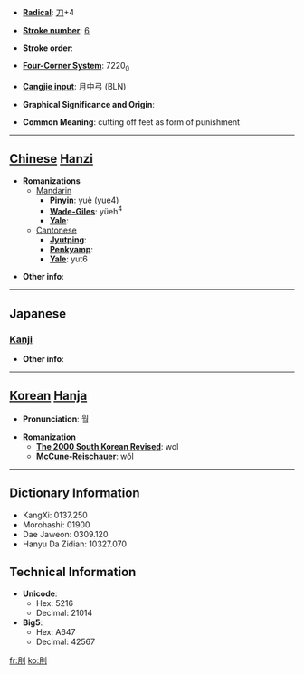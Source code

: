 * '''[[Wiktionary:Chinese radical index| Radical]]''': [[Wiktionary:Chinese radical index 刀|刀]]+4

* '''[[Wiktionary:Chinese total strokes index|Stroke number]]''': [[Wiktionary:Chinese total strokes index 6|6]]

* '''Stroke order''': 

* '''[[Wiktionary:Chinese four corner index|Four-Corner System]]''': 7220<sub>0</sub>

* '''[[Wiktionary:Chinese Cangjie index|Cangjie input]]''': 月中弓 (BLN)

* '''Graphical Significance and Origin''': 

* '''Common Meaning''': cutting off feet as form of punishment

----

== [[Chinese]] [[Hanzi]] ==

* '''Romanizations'''
** [[Mandarin]]
*** '''[[Pinyin]]''': yuè (yue4)
*** '''[[Wade-Giles]]''': yüeh<sup>4</sup>
*** '''[[Yale]]''': 
**[[Cantonese]]
***'''[[Jyutping]]''':
***'''[[Penkyamp]]''': 
***'''[[Yale]]''': yut6

* '''Other info''': 

----

==Japanese==
===[[Kanji]]===
{{kanji|on readings=[[げつ]] (getsu), [[ぐち]] (guchi), [[ごつ]] (gotsu), [[ごち]] (gochi), [[かつ]] (katsu)
|kun readings=[[きる]] (kiru), [[あやふい]] (ayafui)
}}

* '''Other info''':  

----

== [[Korean]] [[Hanja]] ==

* '''Pronunciation''': 월

* '''Romanization'''
** '''[[The 2000 South Korean Revised Romanization|The 2000 South Korean Revised]]''': wol
** '''[[McCune-Reischauer]]''': wŏl

----

== Dictionary Information ==

* KangXi: 0137.250
* Morohashi: 01900
* Dae Jaweon: 0309.120
* Hanyu Da Zidian: 10327.070

== Technical Information ==

* '''Unicode''':
** Hex: 5216
** Decimal: 21014
* '''Big5''':
** Hex: A647
** Decimal: 42567

[[fr:刖]]
[[ko:刖]]